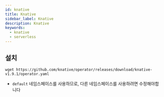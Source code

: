 ```yaml
---
id: knative
title: Knative
sidebar_label: Knative
description: Knative
keywords:
  - knative
  - serverless
---
```


## 설치

```shell
wget https://github.com/knative/operator/releases/download/knative-v1.9.1/operator.yaml
```

- `default` 네임스페이스를 사용하므로, 다른 네임스페이스를 사용하려면 수정해야합니다
